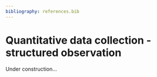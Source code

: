 ```yaml
---
bibliography: references.bib
---
```


# Quantitative data collection - structured observation

Under construction...
